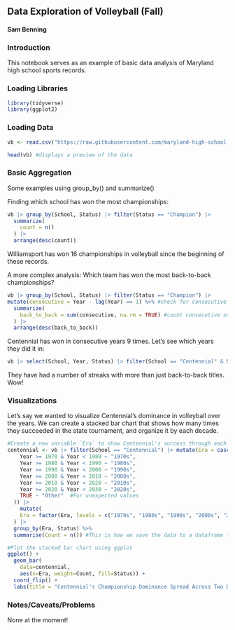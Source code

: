 ## Data Exploration of Volleyball (Fall)

#### Sam Benning

### Introduction

This notebook serves as an example of basic data analysis of Maryland high school sports records.

### Loading Libraries

```r
library(tidyverse)
library(ggplot2)
```

### Loading Data

```r
vb <- read.csv("https://raw.githubusercontent.com/maryland-high-school-sports/record-books/refs/heads/main/fall/volleyball/championships.csv")

head(vb) #displays a preview of the data
```

### Basic Aggregation

Some examples using group_by() and summarize()

Finding which school has won the most championships:

```r
vb |> group_by(School, Status) |> filter(Status == "Champion") |>
  summarize(
    count = n()
  ) |>
  arrange(desc(count))
```

Williamsport has won 16 championships in volleyball since the beginning of these records.

A more complex analysis: Which team has won the most back-to-back championships?

```r
vb |> group_by(School, Status) |> filter(Status == "Champion") |>
mutate(consecutive = Year - lag(Year) == 1) %>% #check for consecutive years using lag
  summarize(
    back_to_back = sum(consecutive, na.rm = TRUE) #count consecutive occurrences
  ) |>
  arrange(desc(back_to_back))
```

Centennial has won in consecutive years 9 times. Let's see which years they did it in:

```r
vb |> select(School, Year, Status) |> filter(School == "Centennial" & Status == "Champion")
```

They have had a number of streaks with more than just back-to-back titles. Wow!

### Visualizations

Let's say we wanted to visualize Centennial's dominance in volleyball over the years. We can create a stacked bar chart that shows how many times they succeeded in the state tournament, and organize it by each decade.

```r
#Create a new variable `Era` to show Centennial's success through each decade:
centennial <- vb |> filter(School == "Centennial") |> mutate(Era = case_when(
    Year >= 1970 & Year < 1980 ~ "1970s",
    Year >= 1980 & Year < 1990 ~ "1980s",
    Year >= 1990 & Year < 2000 ~ "1990s",
    Year >= 2000 & Year < 2010 ~ "2000s",
    Year >= 2010 & Year < 2020 ~ "2010s",
    Year >= 2020 & Year < 2030 ~ "2020s",
    TRUE ~ "Other"  #For unexpected values
  )) |>
    mutate(
    Era = factor(Era, levels = c("1970s", "1980s", "1990s", "2000s", "2010s", "2020s")) #This edit allows the era's to be in order when we plot them
  ) |>
  group_by(Era, Status) %>% 
  summarise(Count = n()) #This is how we save the data to a dataframe that we will use for our chart

#Plot the stacked bar chart using ggplot
ggplot() + 
  geom_bar(
    data=centennial, 
    aes(x=Era, weight=Count, fill=Status)) + 
  coord_flip() +
  labs(title = "Centennial's Championship Dominance Spread Across Two Decades")
```

### Notes/Caveats/Problems

None at the moment!
